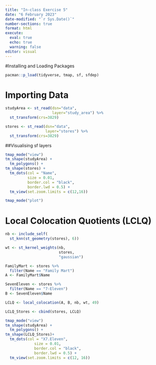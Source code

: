 ```yaml
---
title: "In-class Exercise 5"
date: "6 February 2023"
date-modified: "`r Sys.Date()`"
number-sections: true
format: html
execute: 
  eval: true
  echo: true
  warning: false
editor: visual
---
```


#Installing and Loading Packages

```r
pacman::p_load(tidyverse, tmap, sf, sfdep)
```

# Importing Data

```r
studyArea <- st_read(dsn="data",
                     layer="study_area") %>%
  st_transform(crs=3829)
```

```r
stores <- st_read(dsn="data",
                  layer="stores") %>%
  st_transform(crs=3829)
```

##Visualising sf layers

```r
tmap_mode("view")
tm_shape(studyArea) +
  tm_polygons() +
tm_shape(stores) +
  tm_dots(col = "Name",
          size = 0.01,
          border.col = "black",
          border.lwd = 0.5) +
  tm_view(set.zoom.limits = c(12,16))

tmap_mode("plot")
```

# Local Colocation Quotients (LCLQ)

```r
nb <- include_self(
  st_knn(st_geometry(stores), 6))
```

```r
wt <- st_kernel_weights(nb,
                        stores,
                        "gaussian")
```

```r
FamilyMart <- stores %>%
  filter(Name == "Family Mart")
A <- FamilyMart$Name
```

```r
SevenEleven <- stores %>%
  filter(Name == "7-Eleven")
B <- SevenEleven$Name
```

```r
LCLQ <- local_colocation(A, B, nb, wt, 49)
```

```r
LCLQ_Stores <- cbind(stores, LCLQ)
```

```r
tmap_mode("view")
tm_shape(studyArea) +
  tm_polygons() +
tm_shape(LCLQ_Stores)+ 
  tm_dots(col = "X7.Eleven",
             size = 0.01,
             border.col = "black",
             border.lwd = 0.5) +
  tm_view(set.zoom.limits = c(12, 16))
```
